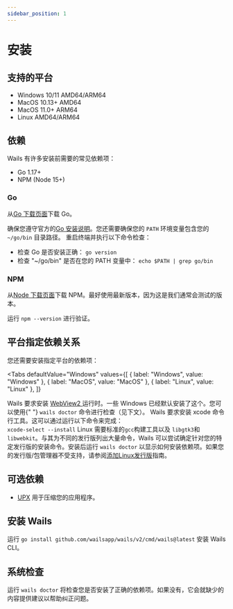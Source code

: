 ```yaml
---
sidebar_position: 1
---
```


# 安装

## 支持的平台

- Windows 10/11 AMD64/ARM64
- MacOS 10.13+ AMD64
- MacOS 11.0+ ARM64
- Linux AMD64/ARM64

## 依赖

Wails 有许多安装前需要的常见依赖项：

- Go 1.17+
- NPM (Node 15+)

### Go

从[Go 下载页面](https://golang.org/dl/)下载 Go。

确保您遵守官方的[Go 安装说明](https://golang.org/doc/install#install)。您还需要确保您的 `PATH` 环境变量包含您的 `~/go/bin` 目录路径。 重启终端并执行以下命令检查：

- 检查 Go 是否安装正确： `go version`
- 检查 "~/go/bin" 是否在您的 PATH 变量中： `echo $PATH | grep go/bin`

### NPM

从[Node 下载页面](https://nodejs.org/en/download/)下载 NPM。最好使用最新版本，因为这是我们通常会测试的版本。

运行 `npm --version` 进行验证。

## 平台指定依赖关系

您还需要安装指定平台的依赖项：


<Tabs
  defaultValue="Windows"
  values={[
    { label: "Windows", value: "Windows" },
    { label: "MacOS", value: "MacOS" },
    { label: "Linux", value: "Linux" },
  ]}
>
  <TabItem value="Windows">
    Wails 要求安装
    <a href="https://developer.microsoft.com/zh-cn/microsoft-edge/webview2/">
      WebView2
    </a>
    运行时。一些 Windows 已经默认安装了这个。您可以使用{" "}
    <code>wails doctor</code>
    命令进行检查（见下文）。
  </TabItem>
  <TabItem value="MacOS">
    Wails 要求安装 xcode 命令行工具。这可以通过运行以下命令来完成：
    <br />
    <code>xcode-select --install</code>
  </TabItem>
  <TabItem value="Linux">
    Linux 需要标准的<code>gcc</code>构建工具以及 <code>libgtk3</code>和
    <code>libwebkit</code>。与其为不同的发行版列出大量命令，Wails
    可以尝试确定针对您的特定发行版的安装命令。安装后运行
    <code>wails doctor</code>
    以显示如何安装依赖项。如果您的发行版/包管理器不受支持，请参阅<a href="../guides/linux-distro-support">添加Linux发行版</a>指南。
  </TabItem>
</Tabs>

## 可选依赖

- [UPX](https://upx.github.io/) 用于压缩您的应用程序。

## 安装 Wails

运行 `go install github.com/wailsapp/wails/v2/cmd/wails@latest` 安装 Wails CLI。

## 系统检查

运行 `wails doctor` 将检查您是否安装了正确的依赖项。如果没有，它会就缺少的内容提供建议以帮助纠正问题。
